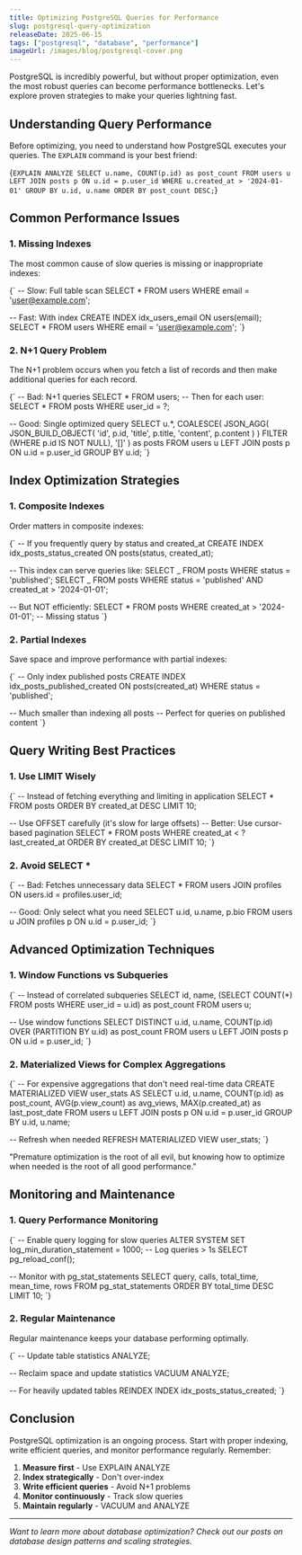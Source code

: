 ```yaml
---
title: Optimizing PostgreSQL Queries for Performance
slug: postgresql-query-optimization
releaseDate: 2025-06-15
tags: ["postgresql", "database", "performance"]
imageUrl: /images/blog/postgresql-cover.png
---
```


<DateText date="2025-06-15" />

<Callout variant="info">
  PostgreSQL is incredibly powerful, but without proper optimization, even the
  most robust queries can become performance bottlenecks. Let's explore proven
  strategies to make your queries lightning fast.
</Callout>

## Understanding Query Performance

Before optimizing, you need to understand how PostgreSQL executes your queries. The `EXPLAIN` command is your best friend:

<CodeBlock lang="sql">{`
EXPLAIN ANALYZE
SELECT u.name, COUNT(p.id) as post_count
FROM users u
LEFT JOIN posts p ON u.id = p.user_id
WHERE u.created_at > '2024-01-01'
GROUP BY u.id, u.name
ORDER BY post_count DESC;
`}</CodeBlock>

## Common Performance Issues

### 1. Missing Indexes

The most common cause of slow queries is missing or inappropriate indexes:

<CodeBlock lang="sql">{`
-- Slow: Full table scan
SELECT * FROM users WHERE email = 'user@example.com';

-- Fast: With index
CREATE INDEX idx_users_email ON users(email);
SELECT \* FROM users WHERE email = 'user@example.com';
`}</CodeBlock>

### 2. N+1 Query Problem

<Callout variant="warning">
  The N+1 problem occurs when you fetch a list of records and then make
  additional queries for each record.
</Callout>

<CodeBlock lang="sql">{`
-- Bad: N+1 queries
SELECT * FROM users;
-- Then for each user:
SELECT * FROM posts WHERE user_id = ?;

-- Good: Single optimized query
SELECT
u.\*,
COALESCE(
JSON_AGG(
JSON_BUILD_OBJECT(
'id', p.id,
'title', p.title,
'content', p.content
)
) FILTER (WHERE p.id IS NOT NULL),
'[]'
) as posts
FROM users u
LEFT JOIN posts p ON u.id = p.user_id
GROUP BY u.id;
`}</CodeBlock>

## Index Optimization Strategies

### 1. Composite Indexes

Order matters in composite indexes:

<CodeBlock lang="sql">{`
-- If you frequently query by status and created_at
CREATE INDEX idx_posts_status_created ON posts(status, created_at);

-- This index can serve queries like:
SELECT _ FROM posts WHERE status = 'published';
SELECT _ FROM posts WHERE status = 'published' AND created_at > '2024-01-01';

-- But NOT efficiently:
SELECT \* FROM posts WHERE created_at > '2024-01-01'; -- Missing status
`}</CodeBlock>

### 2. Partial Indexes

Save space and improve performance with partial indexes:

<CodeBlock lang="sql">{`
-- Only index published posts
CREATE INDEX idx_posts_published_created 
ON posts(created_at) 
WHERE status = 'published';

-- Much smaller than indexing all posts
-- Perfect for queries on published content
`}</CodeBlock>

## Query Writing Best Practices

### 1. Use LIMIT Wisely

<CodeBlock lang="sql">{`
-- Instead of fetching everything and limiting in application
SELECT * FROM posts ORDER BY created_at DESC LIMIT 10;

-- Use OFFSET carefully (it's slow for large offsets)
-- Better: Use cursor-based pagination
SELECT \* FROM posts
WHERE created_at < ?last_created_at
ORDER BY created_at DESC
LIMIT 10;
`}</CodeBlock>

### 2. Avoid SELECT \*

<CodeBlock lang="sql">{`
-- Bad: Fetches unnecessary data
SELECT * FROM users JOIN profiles ON users.id = profiles.user_id;

-- Good: Only select what you need
SELECT u.id, u.name, p.bio
FROM users u
JOIN profiles p ON u.id = p.user_id;
`}</CodeBlock>

## Advanced Optimization Techniques

### 1. Window Functions vs Subqueries

<CodeBlock lang="sql">{`
-- Instead of correlated subqueries
SELECT 
  id,
  name,
  (SELECT COUNT(*) FROM posts WHERE user_id = u.id) as post_count
FROM users u;

-- Use window functions
SELECT DISTINCT
u.id,
u.name,
COUNT(p.id) OVER (PARTITION BY u.id) as post_count
FROM users u
LEFT JOIN posts p ON u.id = p.user_id;
`}</CodeBlock>

### 2. Materialized Views for Complex Aggregations

<CodeBlock lang="sql">{`
-- For expensive aggregations that don't need real-time data
CREATE MATERIALIZED VIEW user_stats AS
SELECT 
  u.id,
  u.name,
  COUNT(p.id) as post_count,
  AVG(p.view_count) as avg_views,
  MAX(p.created_at) as last_post_date
FROM users u
LEFT JOIN posts p ON u.id = p.user_id
GROUP BY u.id, u.name;

-- Refresh when needed
REFRESH MATERIALIZED VIEW user_stats;
`}</CodeBlock>

<Quote>
  "Premature optimization is the root of all evil, but knowing how to optimize
  when needed is the root of all good performance."
</Quote>

## Monitoring and Maintenance

### 1. Query Performance Monitoring

<CodeBlock lang="sql">{`
-- Enable query logging for slow queries
ALTER SYSTEM SET log_min_duration_statement = 1000; -- Log queries > 1s
SELECT pg_reload_conf();

-- Monitor with pg_stat_statements
SELECT
query,
calls,
total_time,
mean_time,
rows
FROM pg_stat_statements
ORDER BY total_time DESC
LIMIT 10;
`}</CodeBlock>

### 2. Regular Maintenance

<Callout variant="success">
  Regular maintenance keeps your database performing optimally.
</Callout>

<CodeBlock lang="sql">{`
-- Update table statistics
ANALYZE;

-- Reclaim space and update statistics
VACUUM ANALYZE;

-- For heavily updated tables
REINDEX INDEX idx_posts_status_created;
`}</CodeBlock>

## Conclusion

PostgreSQL optimization is an ongoing process. Start with proper indexing, write efficient queries, and monitor performance regularly. Remember:

1. **Measure first** - Use EXPLAIN ANALYZE
2. **Index strategically** - Don't over-index
3. **Write efficient queries** - Avoid N+1 problems
4. **Monitor continuously** - Track slow queries
5. **Maintain regularly** - VACUUM and ANALYZE

---

<ShareButton />

_Want to learn more about database optimization? Check out our posts on database design patterns and scaling strategies._
